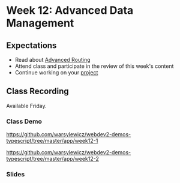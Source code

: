 # Week 12: Advanced Data Management

## Expectations

- Read about [Advanced Routing](/week12/advanced-data-management)
- Attend class and participate in the review of this week's content
- Continue working on your [project](/week12/project)

## Class Recording

Available Friday.

### Class Demo

https://github.com/warsylewicz/webdev2-demos-typescript/tree/master/app/week12-1

https://github.com/warsylewicz/webdev2-demos-typescript/tree/master/app/week12-2

### Slides


<Slideshow file="/week12/slides" />
